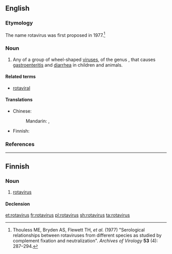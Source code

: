 ==English==
{{rfi}}
{{wikipedia}}
{{wikispecies}}

===Etymology===
The name rotavirus was first proposed in 1977.<ref>Thouless ME, Bryden AS, Flewett TH, ''et al.'' (1977) "Serological relationships between rotaviruses from different species as studied by complement fixation and neutralization". ''Archives of Virology'' '''53''' (4): 287–294.</ref>

===Noun===
{{wikipedia}}
{{en-noun|es}}

# Any of a group of wheel-shaped [[virus]]es, of the genus {{taxlink|Rotavirus|genus|noshow=1}}, that causes [[gastroenteritis]] and [[diarrhea]] in children and animals.

====Related terms====
* [[rotaviral]]

====Translations====
{{trans-top|any of a group of wheel-shaped viruses}}
* Chinese: 
*: Mandarin: {{t|cmn|輪狀病毒|sc=Hani}}, {{t|cmn|轮状病毒|tr=lúnzhuàng bìngdú|sc=Hani}}
{{trans-mid}}
* Finnish: {{t|fi|rotavirus}}
{{trans-bottom}}

===References===
<references/>

----

==Finnish==

===Noun===
{{fi-noun}}

# [[#English|rotavirus]]

====Declension====
{{fi-decl-vastaus|rotaviru|a}}

[[et:rotavirus]]
[[fr:rotavirus]]
[[pl:rotavirus]]
[[sh:rotavirus]]
[[ta:rotavirus]]